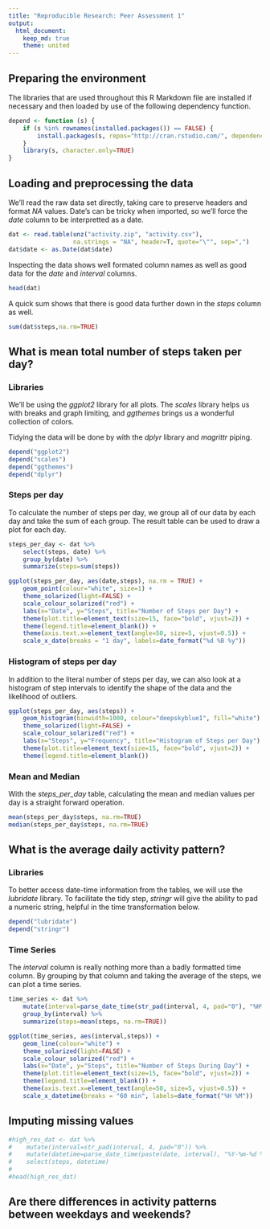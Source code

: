 ```yaml
---
title: "Reproducible Research: Peer Assessment 1"
output:
  html_document:
    keep_md: true
    theme: united
---
```


## Preparing the environment

The libraries that are used throughout this R Markdown file are installed if
necessary and then loaded by use of the following dependency function.

```r
depend <- function (s) {
	if (s %in% rownames(installed.packages()) == FALSE) {
		install.packages(s, repos="http://cran.rstudio.com/", dependencies=TRUE)
	}
	library(s, character.only=TRUE)
}
```

## Loading and preprocessing the data

We'll read the raw data set directly, taking care to preserve headers and
format *NA* values. Date's can be tricky when imported, so we'll force the
*date* column to be interpretted as a date.

```r
dat <- read.table(unz("activity.zip", "activity.csv"),
                  na.strings = "NA", header=T, quote="\"", sep=",")
dat$date <- as.Date(dat$date)
```

Inspecting the data shows well formated column names as well as good data for
the *date* and *interval* columns.

```r
head(dat)
```

A quick sum shows that there is good data further down in the *steps* column as
well.

```r
sum(dat$steps,na.rm=TRUE)
```

## What is mean total number of steps taken per day?

### Libraries

We'll be using the *ggplot2* library for all plots. The *scales* library helps
us with breaks and graph limiting, and *ggthemes* brings us a wonderful
collection of colors.

Tidying the data will be done by with the *dplyr* library and *magrittr* piping.

```r
depend("ggplot2")
depend("scales")
depend("ggthemes")
depend("dplyr")
```

### Steps per day

To calculate the number of steps per day, we group all of our data by each day
and take the sum of each group. The result table can be used to draw a plot for
each day.

```r
steps_per_day <- dat %>%
    select(steps, date) %>%
    group_by(date) %>%
    summarize(steps=sum(steps))
```

```r
ggplot(steps_per_day, aes(date,steps), na.rm = TRUE) +
    geom_point(colour="white", size=1) +
    theme_solarized(light=FALSE) +
    scale_colour_solarized("red") +
    labs(x="Date", y="Steps", title="Number of Steps per Day") +
    theme(plot.title=element_text(size=15, face="bold", vjust=2)) +
    theme(legend.title=element_blank()) +
    theme(axis.text.x=element_text(angle=50, size=5, vjust=0.5)) +
    scale_x_date(breaks = "1 day", labels=date_format("%d %B %y"))
```

### Histogram of steps per day

In addition to the literal number of steps per day, we can also look at a
histogram of step intervals to identify the shape of the data and the
likelihood of outliers.

```r
ggplot(steps_per_day, aes(steps)) +
    geom_histogram(binwidth=1000, colour="deepskyblue1", fill="white") +
    theme_solarized(light=FALSE) +
    scale_colour_solarized("red") +
    labs(x="Steps", y="Frequency", title="Histogram of Steps per Day") +
    theme(plot.title=element_text(size=15, face="bold", vjust=2)) +
    theme(legend.title=element_blank())
```

### Mean and Median

With the *steps_per_day* table, calculating the mean and median values per day
is a straight forward operation.

```r
mean(steps_per_day$steps, na.rm=TRUE)
median(steps_per_day$steps, na.rm=TRUE)
```

## What is the average daily activity pattern?

### Libraries

To better access date-time information from the tables, we will use the
*lubridate* library. To facilitate the tidy step, *stringr* will give the
ability to pad a numeric string, helpful in the time transformation below.

```r
depend("lubridate")
depend("stringr")
```

### Time Series

The *interval* column is really nothing more than a badly formatted time
column. By grouping by that column and taking the average of the steps, we can
plot a time series.

```r
time_series <- dat %>%
    mutate(interval=parse_date_time(str_pad(interval, 4, pad="0"), "%H%M")) %>%
    group_by(interval) %>%
    summarize(steps=mean(steps, na.rm=TRUE))
```
```r
ggplot(time_series, aes(interval,steps)) +
    geom_line(colour="white") +
    theme_solarized(light=FALSE) +
    scale_colour_solarized("red") +
    labs(x="Date", y="Steps", title="Number of Steps During Day") +
    theme(plot.title=element_text(size=15, face="bold", vjust=2)) +
    theme(legend.title=element_blank()) +
    theme(axis.text.x=element_text(angle=50, size=5, vjust=0.5)) +
    scale_x_datetime(breaks = "60 min", labels=date_format("%H %M"))
```

## Imputing missing values

```r
#high_res_dat <- dat %>%
#    mutate(interval=str_pad(interval, 4, pad="0")) %>%
#    mutate(datetime=parse_date_time(paste(date, interval), "%Y-%m-%d %H%M")) %>%
#    select(steps, datetime)
#
#head(high_res_dat)
```



## Are there differences in activity patterns between weekdays and weekends?

